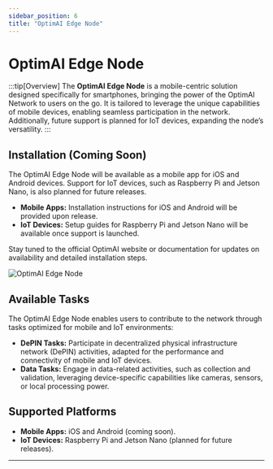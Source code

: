 ```yaml
---
sidebar_position: 6
title: "OptimAI Edge Node"
---
```


# OptimAI Edge Node

:::tip[Overview]
The **OptimAI Edge Node** is a mobile-centric solution designed specifically for smartphones, bringing the power of the OptimAI Network to users on the go. It is tailored to leverage the unique capabilities of mobile devices, enabling seamless participation in the network. Additionally, future support is planned for IoT devices, expanding the node’s versatility.
:::

## Installation (Coming Soon)

The OptimAI Edge Node will be available as a mobile app for iOS and Android devices. Support for IoT devices, such as Raspberry Pi and Jetson Nano, is also planned for future releases.

- **Mobile Apps:** Installation instructions for iOS and Android will be provided upon release.
- **IoT Devices:** Setup guides for Raspberry Pi and Jetson Nano will be available once support is launched.

Stay tuned to the official OptimAI website or documentation for updates on availability and detailed installation steps.

![OptimAI Edge Node](../assets/images/edge-node.png)

## Available Tasks

The OptimAI Edge Node enables users to contribute to the network through tasks optimized for mobile and IoT environments:

- **DePIN Tasks:** Participate in decentralized physical infrastructure network (DePIN) activities, adapted for the performance and connectivity of mobile and IoT devices.
- **Data Tasks:** Engage in data-related activities, such as collection and validation, leveraging device-specific capabilities like cameras, sensors, or local processing power.

## Supported Platforms

- **Mobile Apps:** iOS and Android (coming soon).
- **IoT Devices:** Raspberry Pi and Jetson Nano (planned for future releases).

---